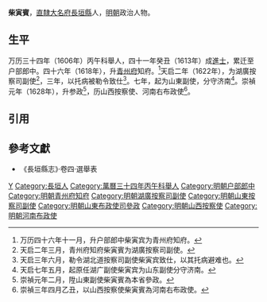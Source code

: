 '''柴寅賓'''，[[直隸|直隸]][[大名府|大名府]][[長垣縣|長垣縣]]人，[[明朝|明朝]]政治人物。

==生平==
万历三十四年（1606年）丙午科舉人，四十一年癸丑（1613年）成[[進士|進士]]，累迁至户部郎中。四十六年（1618年），升[[青州府|青州府]]知府。<ref>万历四十六年十一月，升户部郎中柴寅宾为青州府知府。</ref>天启二年（1622年），为湖廣按察司副使<ref>天启二年三月，青州府知府柴寅賓为湖廣按察司副使。</ref>，三年，以托病被勒令致仕<ref>天启三年六月，勒令湖北道按察司副使柴寅宾致仕，以其托病避难也。</ref>。七年，起为山東副使，分守济南<ref>天启七年五月，起原任湖广副使柴寅宾为山东副使分守济南。</ref>。崇禎元年（1628年），升参政<ref>崇禎元年二月，陞山東副使柴寅賓為本省參政。</ref>，历山西按察使、河南右布政使<ref>崇禎三年四月乙丑，以山西按察使柴寅賓為河南右布政使。</ref>。

==引用==
{{reflist}}

==參考文獻==
*《長垣縣志》·卷四·選舉表

{{萬曆四十一年癸丑科殿試金榜}}

[[Category:柴姓|Y]]
[[Category:長垣人|Category:長垣人]]
[[Category:萬曆三十四年丙午科舉人|Category:萬曆三十四年丙午科舉人]]
[[Category:明朝户部郎中|Category:明朝户部郎中]]
[[Category:明朝青州府知府|Category:明朝青州府知府]]
[[Category:明朝湖廣按察司副使|Category:明朝湖廣按察司副使]]
[[Category:明朝山東按察司副使|Category:明朝山東按察司副使]]
[[Category:明朝山東布政使司參政|Category:明朝山東布政使司參政]]
[[Category:明朝山西按察使|Category:明朝山西按察使]]
[[Category:明朝河南布政使|Category:明朝河南布政使]]
